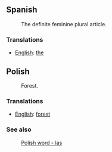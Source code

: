 == Spanish ==
:The definite feminine plural article.

=== Translations ===
*[[English]]: [[the]]

== Polish ==
:Forest.

=== Translations ===
*[[English]]: [[forest]]

=== See also ===
:[[Polish word - las]]
